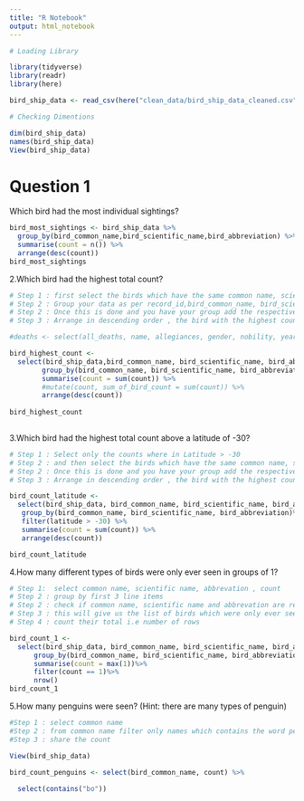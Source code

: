 ```yaml
---
title: "R Notebook"
output: html_notebook
---
```

```r
# Loading Library

library(tidyverse)
library(readr)
library(here)

bird_ship_data <- read_csv(here("clean_data/bird_ship_data_cleaned.csv"))

# Checking Dimentions

dim(bird_ship_data)
names(bird_ship_data)
View(bird_ship_data)

```

# Question 1
Which bird had the most individual sightings?

```r
bird_most_sightings <- bird_ship_data %>%
  group_by(bird_common_name,bird_scientific_name,bird_abbreviation) %>%
  summarise(count = n()) %>%
  arrange(desc(count))
bird_most_sightings
```
 

 2.Which bird had the highest total count?

```r
# Step 1 : first select the birds which have the same common name, scientific name and abbrevation and count. ( and then)
# Step 2 : Group your data as per record_id,bird_common_name, bird_scientific_name, bird_abbreviation.
# Step 2 : Once this is done and you have your group add the respective counts and assing it to a new variable sum_of_bird_count
# Step 3 : Arrange in descending order , the bird with the highest count will appear first

#deaths <- select(all_deaths, name, allegiances, gender, nobility, year_of_death) 

bird_highest_count <- 
  select(bird_ship_data,bird_common_name, bird_scientific_name, bird_abbreviation, count) %>%
        group_by(bird_common_name, bird_scientific_name, bird_abbreviation) %>%
        summarise(count = sum(count)) %>%
        #mutate(count, sum_of_bird_count = sum(count)) %>%
        arrange(desc(count))
        
bird_highest_count                      
  
```


3.Which bird had the highest total count above a latitude of -30?

```r
# Step 1 : Select only the counts where in Latitude > -30
# Step 2 : and then select the birds which have the same common name, scientific name and abbrevation,
# Step 2 : Once this is done and you have your group add the respective counts and assing it to a new variable count_sum
# Step 3 : Arrange in descending order , the bird with the highest count will appear first

bird_count_latitude <- 
  select(bird_ship_data, bird_common_name, bird_scientific_name, bird_abbreviation, count,latitude) %>%
   group_by(bird_common_name, bird_scientific_name, bird_abbreviation)%>%
   filter(latitude > -30) %>%
   summarise(count = sum(count)) %>%
   arrange(desc(count))

bird_count_latitude

```



4.How many different types of birds were only ever seen in groups of 1?

```r

# Step 1:  select common name, scientific name, abbrevation , count
# Step 2 : group by first 3 line items
# Step 2 : check if common name, scientific name and abbrevation are repeated, if they are repeated drop them
# Step 3 : this will give us the list of birds which were only ever seen in groups of one.
# Step 4 : count their total i.e number of rows

bird_count_1 <- 
  select(bird_ship_data, bird_common_name, bird_scientific_name, bird_abbreviation, count) %>%
      group_by(bird_common_name, bird_scientific_name, bird_abbreviation)%>%
      summarise(count = max(1))%>%
      filter(count == 1)%>%
      nrow()
bird_count_1

```

5.How many penguins were seen? (Hint: there are many types of penguin)

```r

#Step 1 : select common name
#Step 2 : from common name filter only names which contains the word penguin Eg : contains("bo") for book
#Step 3 : share the count

View(bird_ship_data)

bird_count_penguins <- select(bird_common_name, count) %>%
  
  select(contains("bo"))

```

